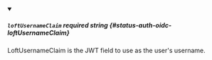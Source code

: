 
<details className="config-field" data-expandable="false" open>
<summary>

##### `loftUsernameClaim` <span className="config-field-required" data-required="false">required</span> <span className="config-field-type">string</span> <span className="config-field-default"></span> <span className="config-field-enum"></span> {#status-auth-oidc-loftUsernameClaim}

LoftUsernameClaim is the JWT field to use as the user's username.

</summary>



</details>
